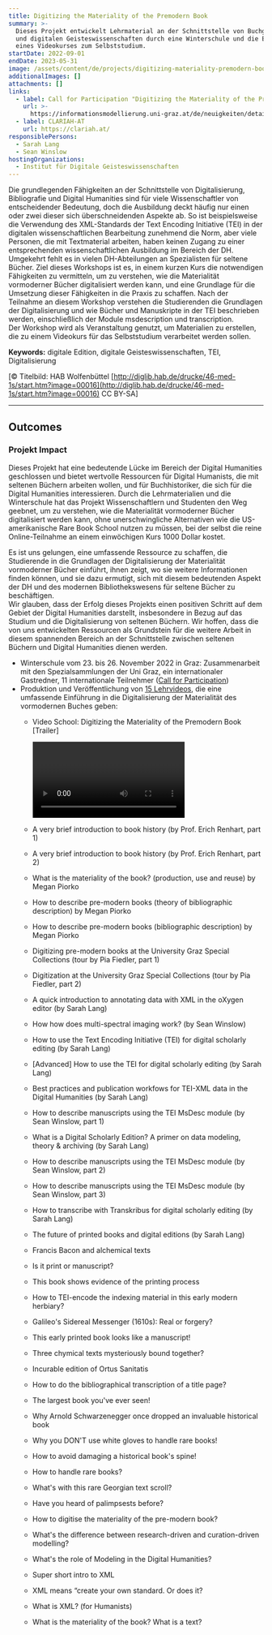 ```yaml
---
title: Digitizing the Materiality of the Premodern Book
summary: >-
  Dieses Projekt entwickelt Lehrmaterial an der Schnittstelle von Buchgeschichte
  und digitalen Geisteswissenschaften durch eine Winterschule und die Erstellung
  eines Videokurses zum Selbststudium.
startDate: 2022-09-01
endDate: 2023-05-31
image: /assets/content/de/projects/digitizing-materiality-premodern-book/image.png
additionalImages: []
attachments: []
links:
  - label: Call for Participation "Digitizing the Materiality of the Premodern Book"
    url: >-
      https://informationsmodellierung.uni-graz.at/de/neuigkeiten/detail/article/call-for-participation-digitizing-the-materiality-of-the-premodern-book/
  - label: CLARIAH-AT
    url: https://clariah.at/
responsiblePersons:
  - Sarah Lang
  - Sean Winslow
hostingOrganizations:
  - Institut für Digitale Geisteswissenschaften
---
```

Die grundlegenden Fähigkeiten an der Schnittstelle von Digitalisierung, Bibliografie und Digital Humanities sind für viele Wissenschaftler von entscheidender Bedeutung, doch die Ausbildung deckt häufig nur einen oder zwei dieser sich überschneidenden Aspekte ab. So ist beispielsweise die Verwendung des XML-Standards der Text Encoding Initiative (TEI) in der digitalen wissenschaftlichen Bearbeitung zunehmend die Norm, aber viele Personen, die mit Textmaterial arbeiten, haben keinen Zugang zu einer entsprechenden wissenschaftlichen Ausbildung im Bereich der DH. Umgekehrt fehlt es in vielen DH-Abteilungen an Spezialisten für seltene Bücher. Ziel dieses Workshops ist es, in einem kurzen Kurs die notwendigen Fähigkeiten zu vermitteln, um zu verstehen, wie die Materialität vormoderner Bücher digitalisiert werden kann, und eine Grundlage für die Umsetzung dieser Fähigkeiten in die Praxis zu schaffen. Nach der Teilnahme an diesem Workshop verstehen die Studierenden die Grundlagen der Digitalisierung und wie Bücher und Manuskripte in der TEI beschrieben werden, einschließlich der Module msdescription und transcription. \
Der Workshop wird als Veranstaltung genutzt, um Materialien zu erstellen, die zu einem Videokurs für das Selbststudium verarbeitet werden sollen.

**Keywords:** digitale Edition, digitale Geisteswissenschaften, TEI, Digitalisierung

\[© Titelbild: HAB Wolfenbüttel [http://diglib.hab.de/drucke/46-med-1s/start.htm?image=00016](http://diglib.hab.de/drucke/46-med-1s/start.htm?image=00016) CC BY-SA]

---

## Outcomes

### Projekt Impact

Dieses Projekt hat eine bedeutende Lücke im Bereich der Digital Humanities geschlossen und bietet wertvolle Ressourcen für Digital Humanists, die mit seltenen Büchern arbeiten wollen, und für Buchhistoriker, die sich für die Digital Humanities interessieren. Durch die Lehrmaterialien und die Winterschule hat das Projekt Wissenschaftlern und Studenten den Weg geebnet, um zu verstehen, wie die Materialität vormoderner Bücher digitalisiert werden kann, ohne unerschwingliche Alternativen wie die US-amerikanische Rare Book School nutzen zu müssen, bei der selbst die reine Online-Teilnahme an einem einwöchigen Kurs 1000 Dollar kostet.

Es ist uns gelungen, eine umfassende Ressource zu schaffen, die Studierende in die Grundlagen der Digitalisierung der Materialität vormoderner Bücher einführt, ihnen zeigt, wo sie weitere Informationen finden können, und sie dazu ermutigt, sich mit diesem bedeutenden Aspekt der DH und des modernen Bibliothekswesens für seltene Bücher zu beschäftigen. \
Wir glauben, dass der Erfolg dieses Projekts einen positiven Schritt auf dem Gebiet der Digital Humanities darstellt, insbesondere in Bezug auf das Studium und die Digitalisierung von seltenen Büchern. Wir hoffen, dass die von uns entwickelten Ressourcen als Grundstein für die weitere Arbeit in diesem spannenden Bereich an der Schnittstelle zwischen seltenen Büchern und Digital Humanities dienen werden.

* Winterschule vom 23. bis 26. November 2022 in Graz: Zusammenarbeit mit den Spezialsammlungen der Uni Graz, ein internationaler Gastredner, 11 internationale Teilnehmer ([Call for Participation](https://clariah.at/de/events/computer-vision-for-digital-humanists-a-three-day-winter-school-hosted-by-the-university-of-graz/))
* Produktion und Veröffentlichung von [15 Lehrvideos](https://www.youtube.com/playlist?list=PLWNohMNguM_ndstozDRk7WcqjXv5EFzNC), die eine umfassende Einführung in die Digitalisierung der Materialität des vormodernen Buches geben:
  * Video School: Digitizing the Materiality of the Premodern Book \[Trailer]

    <Video provider="youtube" id="3yLFLaB17hQ" />
  * A very brief introduction to book history (by Prof. Erich Renhart, part 1)
  * A very brief introduction to book history (by Prof. Erich Renhart, part 2)
  * What is the materiality of the book? (production, use and reuse) by Megan Piorko
  * How to describe pre-modern books (theory of bibliographic description) by Megan Piorko
  * How to describe pre-modern books (bibliographic description) by Megan Piorko
  * Digitizing pre-modern books at the University Graz Special Collections (tour by Pia Fiedler, part 1)
  * Digitization at the University Graz Special Collections (tour by Pia Fiedler, part 2)
  * A quick introduction to annotating data with XML in the oXygen editor (by Sarah Lang)
  * How how does multi-spectral imaging work? (by Sean Winslow)
  * How to use the Text Encoding Initiative (TEI) for digital scholarly editing (by Sarah Lang)
  * \[Advanced] How to use the TEI for digital scholarly editing (by Sarah Lang)
  * Best practices and publication workfows for TEI-XML data in the Digital Humanities (by Sarah Lang)
  * How to describe manuscripts using the TEI MsDesc module (by Sean Winslow, part 1)
  * What is a Digital Scholarly Edition? A primer on data modeling, theory & archiving (by Sarah Lang)
  * How to describe manuscripts using the TEI MsDesc module (by Sean Winslow, part 2)
  * How to describe manuscripts using the TEI MsDesc module (by Sean Winslow, part 3)
  * How to transcribe with Transkribus for digital scholarly editing (by Sarah Lang)
  * The future of printed books and digital editions (by Sarah Lang)
  * Francis Bacon and alchemical texts
  * Is it print or manuscript?
  * This book shows evidence of the printing process
  * How to TEI-encode the indexing material in this early modern herbiary?
  * Galileo's Sidereal Messenger (1610s): Real or forgery?
  * This early printed book looks like a manuscript!
  * Three chymical texts mysteriously bound together?
  * Incurable edition of Ortus Sanitatis
  * How to do the bibliographical transcription of a title page?
  * The largest book you've ever seen!
  * Why Arnold Schwarzenegger once dropped an invaluable historical book
  * Why you DON'T use white gloves to handle rare books!
  * How to avoid damaging a historical book's spine!
  * How to handle rare books?
  * What's with this rare Georgian text scroll?
  * Have you heard of palimpsests before?
  * How to digitise the materiality of the pre-modern book?
  * What's the difference between research-driven and curation-driven modelling?
  * What's the role of Modeling in the Digital Humanities?
  * Super short intro to XML
  * XML means “create your own standard. Or does it?
  * What is XML? (for Humanists)
  * What is the materiality of the book? What is a text?
